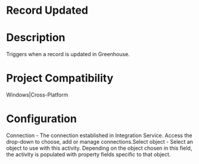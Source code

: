 ﻿# Record Updated

# Description

Triggers when a record is updated in Greenhouse.

# Project Compatibility

Windows|Cross-Platform

# Configuration

Connection - The
                        connection established in Integration Service. Access the drop-down to
                        choose, add or manage connections.Select object - Select
                        an object to use with this activity. Depending on the object chosen in this
                        field, the activity is populated with property fields specific to that
                        object.

